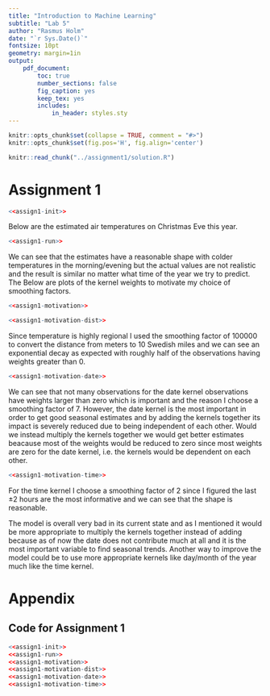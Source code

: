 ```yaml
---
title: "Introduction to Machine Learning"
subtitle: "Lab 5"
author: "Rasmus Holm"
date: "`r Sys.Date()`"
fontsize: 10pt
geometry: margin=1in
output:
    pdf_document:
        toc: true
        number_sections: false
        fig_caption: yes
        keep_tex: yes
        includes:
            in_header: styles.sty
---
```


```r
knitr::opts_chunk$set(collapse = TRUE, comment = "#>")
knitr::opts_chunk$set(fig.pos='H', fig.align='center')

knitr::read_chunk("../assignment1/solution.R")
```

\newpage

# Assignment 1
```r
<<assign1-init>>
```

Below are the estimated air temperatures on Christmas Eve this year.

```r
<<assign1-run>>
```

We can see that the estimates have a reasonable shape with colder temperatures in the morning/evening but the actual values are not realistic and the result is similar no matter what time of the year we try to predict. The Below are plots of the kernel weights to motivate my choice of smoothing factors.

```r
<<assign1-motivation>>
```

```r
<<assign1-motivation-dist>>
```

Since temperature is highly regional I used the smoothing factor of 100000 to convert the distance from meters to 10 Swedish miles and we can see an exponential decay as expected with roughly half of the observations having weights greater than 0.

```r
<<assign1-motivation-date>>
```

We can see that not many observations for the date kernel observations have weights larger than zero which is important and the reason I choose a smoothing factor of 7. However, the date kernel is the most important in order to get good seasonal estimates and by adding the kernels together its impact is severely reduced due to being independent of each other. Would we instead multiply the kernels together we would get better estimates beacause most of the weights would be reduced to zero since most weights are zero for the date kernel, i.e. the kernels would be dependent on each other.

```r
<<assign1-motivation-time>>
```

For the time kernel I choose a smoothing factor of 2 since I figured the last $\pm 2$ hours are the most informative and we can see that the shape is reasonable.

The model is overall very bad in its current state and as I mentioned it would be more appropriate to multiply the kernels together instead of adding because as of now the date does not contribute much at all and it is the most important variable to find seasonal trends. Another way to improve the model could be to use more appropriate kernels like day/month of the year much like the time kernel.

\newpage

# Appendix

## Code for Assignment 1
```r
<<assign1-init>>
<<assign1-run>>
<<assign1-motivation>>
<<assign1-motivation-dist>>
<<assign1-motivation-date>>
<<assign1-motivation-time>>
```
